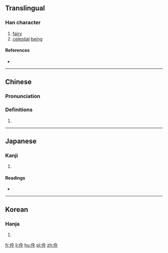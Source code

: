 ==Translingual==

===Han character===
{{Han char|rn=9|rad=人|as=06|sn=8|four=28214|canj=OOMG|ids=⿰亻全}}

# [[fairy]]
# [[celestial]] [[being]]

====References====
* {{Han ref|kx=0100.290|dkj=00568|dj=0213.070|hdz=10149.130|uh=4F7A|ud=20346|bh=A8DE|bd=43230}}

----

==Chinese==
{{zh-forms}}

===Pronunciation===
{{zh-pron
|m=quán
|c=cyun4
|mc=y
|oc=y
|ma=
|cat=n
}}

===Definitions===
# {{rfdef|lang=zh}}

----

==Japanese==

===Kanji===
{{ja-kanji|grade=|rs=人06}}

# {{defn|lang=ja|sort=人06}}

====Readings====
* {{ja-readings|on=[[せん]] (sen)|kun=}}

----

==Korean==

===Hanja===
{{ko-hanja|hangeul=전|rv=jeon|mr=chŏn}}

# {{defn|lang=ko|sort=人06}}

[[fr:佺]]
[[li:佺]]
[[hu:佺]]
[[pl:佺]]
[[zh:佺]]